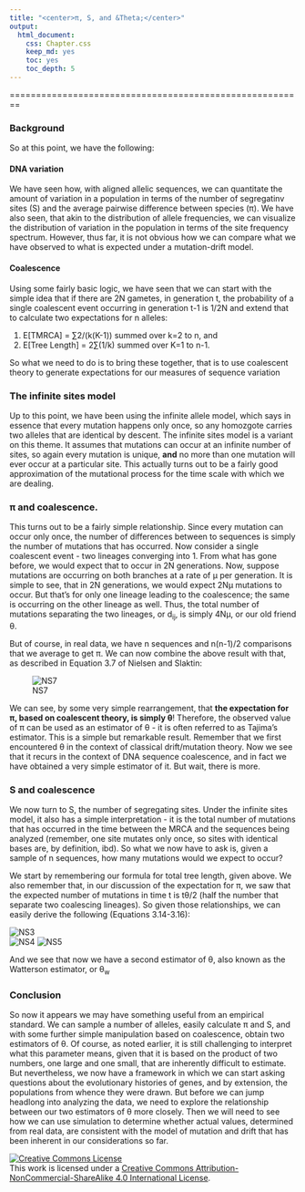 ```yaml
---
title: "<center>π, S, and &Theta;</center>"
output:
  html_document:
    css: Chapter.css
    keep_md: yes
    toc: yes
    toc_depth: 5
---
```


========================================================

### Background
So at this point, we have the following:

#### DNA variation

We have seen how, with aligned allelic sequences, we can quantitate the amount of variation in a population in terms of the number of segregatinv sites (S) and the average pairwise difference between species (π).  We have also seen, that akin to the distribution of allele frequencies, we can visualize the distribution of variation in the population in terms of the site frequency spectrum.  However, thus far, it is not obvious how we can compare what we have observed to what is expected under a mutation-drift model.

#### Coalescence

Using some fairly basic logic, we have seen that we can start with the simple idea that if there are 2N gametes, in generation t, the probability of a single coalescent event occurring in generation t-1 is 1/2N and extend that to calculate two expectations for n alleles:

1.  E[TMRCA] = ∑2/(k(K-1)) summed over k=2 to n, and
2.  E[Tree Length] = 2∑(1/k) summed over K=1 to n-1.

So what we need to do is to bring these together, that is to use coalescent theory to generate expectations for our measures of sequence variation

### The infinite sites model

Up to this point, we have been using the infinite allele model, which says in essence that every mutation happens only once, so any homozgote carries two alleles that are identical by descent.  The infinite sites model is a variant on this theme.  It assumes that mutations can occur at an infinite number of sites, so again every mutation is unique, **and** no more than one mutation will ever occur at a particular site.  This actually turns out to be a fairly good approximation of the mutational process for the time scale with which we are dealing.

###  π and coalescence.

This turns out to be a fairly simple relationship.  Since every mutation can occur only once, the number of differences between to sequences is simply the number of mutations that has occurred.  Now  consider a single coalescent event - two lineages converging into 1.  From what has gone before, we would expect that to occur in 2N generations.  Now, suppose mutations are occurring on both branches at a rate of µ per generation.  It is simple to see, that in 2N generations, we would expect 2Nµ mutations to occur.  But that's for only one lineage leading to the coalescence; the same is occurring on the other lineage as well.  Thus, the total number of mutations separating the two lineages, or d<sub>ij</sub>, is simply 4Nµ, or our old friend &theta;.

But of course, in real data, we have n sequences and n(n-1)/2 comparisons that we average to get π.  We can now combine the above result with that, as described in Equation 3.7 of Nielsen and Slaktin:

![NS7](https://dl.dropboxusercontent.com/u/9752688/QPopgen/figs/NS3007.jpg)

We can see, by some very simple rearrangement, that **the expectation for π, based on coalescent theory, is simply &theta;**! Therefore,  the observed value of π can be used as an estimator of &theta; - it is often referred to as Tajima's estimator.  This is a simple but remarkable result.  Remember that we first encountered &theta; in the context of classical drift/mutation theory.  Now we see that it recurs in the context of DNA sequence coalescence, and in fact we have obtained a very simple estimator of it.  But wait, there is more.

### S and coalescence

We now turn to S, the number of segregating sites.  Under the infinite sites model, it also has a simple interpretation - it is the total number of mutations that has occurred in the time between the MRCA and the sequences being analyzed (remember, one site mutates only once, so sites with identical bases are, by definition, ibd).  So what we now have to ask is, given a sample of n sequences, how many mutations would we expect to occur?  

We start by remembering our formula for total tree length, given above.  We also remember that, in our discussion of the expectation for π, we saw that the expected number of mutations in time t is t&theta;/2 (half the number that separate two coalescing lineages).  So given those relationships, we can easily derive the following (Equations 3.14-3.16):

![NS3](https://dl.dropboxusercontent.com/u/9752688/QPopgen/figs/NS3014.jpg)  
![NS4](https://dl.dropboxusercontent.com/u/9752688/QPopgen/figs/NS3015.jpg)
![NS5](https://dl.dropboxusercontent.com/u/9752688/QPopgen/figs/NS3016.jpg)


And we see that now we have a second estimator of &theta;, also known as the Watterson estimator, or &theta;<sub>w</sub>

### Conclusion

So now it appears we may have something useful from an empirical standard.  We can sample a number of alleles, easily calculate π and S, and with some further simple manipulation based on coalescence, obtain two estimators of &theta;.  Of course, as noted earlier, it is still challenging to interpret what this parameter means, given that it is based on the product of two numbers, one large and one small, that are inherently difficult to estimate.  But nevertheless, we now have a framework in which we can start asking questions about the evolutionary histories of genes, and by extension, the populations from whence they were drawn.  But before we can jump headlong into analyzing the data, we need to explore the relationship between our two estimators of &theta; more closely.  Then we will need to see how we can use simulation to determine whether actual values, determined from real data, are consistent with the model of mutation and drift that has been inherent in our considerations so far.

<a rel="license" href="http://creativecommons.org/licenses/by-nc-sa/4.0/deed.en_US"><img alt="Creative Commons License" style="border-width:0" src="http://i.creativecommons.org/l/by-nc-sa/4.0/88x31.png" /></a><br />This work is licensed under a <a rel="license" href="http://creativecommons.org/licenses/by-nc-sa/4.0/deed.en_US">Creative Commons Attribution-NonCommercial-ShareAlike 4.0 International License</a>.